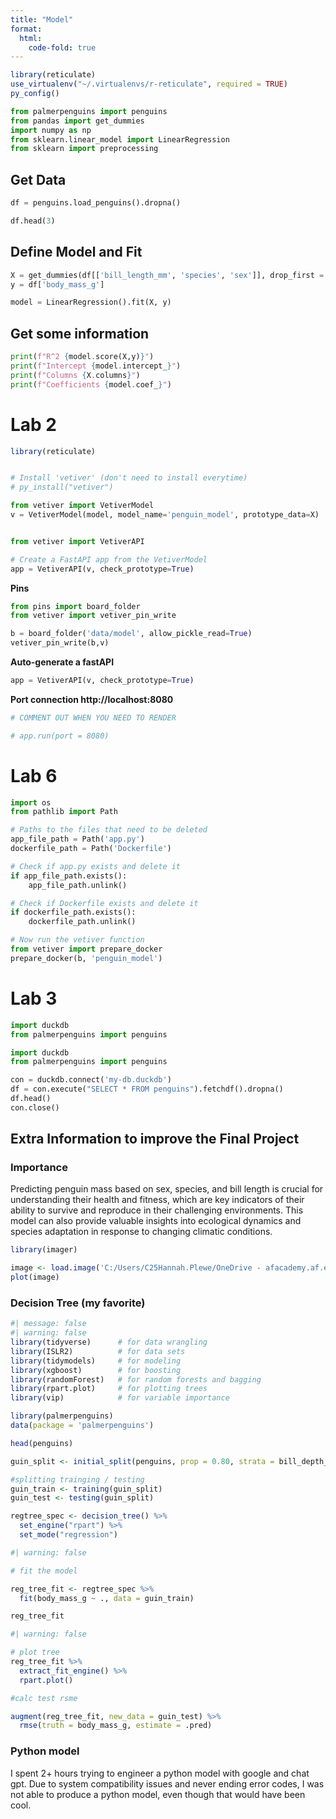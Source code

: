 ```yaml
---
title: "Model"
format:
  html:
    code-fold: true
---
```


```r
library(reticulate)
use_virtualenv("~/.virtualenvs/r-reticulate", required = TRUE)
py_config()

```

```python
from palmerpenguins import penguins
from pandas import get_dummies
import numpy as np
from sklearn.linear_model import LinearRegression
from sklearn import preprocessing
```

## Get Data

```python
df = penguins.load_penguins().dropna()

df.head(3)
```

## Define Model and Fit

```python
X = get_dummies(df[['bill_length_mm', 'species', 'sex']], drop_first = True)
y = df['body_mass_g']

model = LinearRegression().fit(X, y)
```

## Get some information

```python
print(f"R^2 {model.score(X,y)}")
print(f"Intercept {model.intercept_}")
print(f"Columns {X.columns}")
print(f"Coefficients {model.coef_}")
```

# Lab 2

```r
library(reticulate)


# Install 'vetiver' (don't need to install everytime)
# py_install("vetiver")

```

```python
from vetiver import VetiverModel
v = VetiverModel(model, model_name='penguin_model', prototype_data=X)
```

```python

```

```python
from vetiver import VetiverAPI

# Create a FastAPI app from the VetiverModel
app = VetiverAPI(v, check_prototype=True)


```

**Pins**

```python
from pins import board_folder
from vetiver import vetiver_pin_write

b = board_folder('data/model', allow_pickle_read=True)
vetiver_pin_write(b,v)
```

**Auto-generate a fastAPI**

```python
app = VetiverAPI(v, check_prototype=True)
```

**Port connection http://localhost:8080**

```python
# COMMENT OUT WHEN YOU NEED TO RENDER

# app.run(port = 8080)
```

# Lab 6

```python
import os
from pathlib import Path

# Paths to the files that need to be deleted
app_file_path = Path('app.py')
dockerfile_path = Path('Dockerfile')

# Check if app.py exists and delete it
if app_file_path.exists():
    app_file_path.unlink()

# Check if Dockerfile exists and delete it
if dockerfile_path.exists():
    dockerfile_path.unlink()

# Now run the vetiver function
from vetiver import prepare_docker
prepare_docker(b, 'penguin_model')
```

# Lab 3

```python
import duckdb
from palmerpenguins import penguins
```

```python
import duckdb
from palmerpenguins import penguins

con = duckdb.connect('my-db.duckdb')
df = con.execute("SELECT * FROM penguins").fetchdf().dropna()
df.head()
con.close()
```

## Extra Information to improve the Final Project

### Importance

Predicting penguin mass based on sex, species, and bill length is crucial for understanding their health and fitness, which are key indicators of their ability to survive and reproduce in their challenging environments. This model can also provide valuable insights into ecological dynamics and species adaptation in response to changing climatic conditions.

```r
library(imager)

image <- load.image('C:/Users/C25Hannah.Plewe/OneDrive - afacademy.af.edu/RecognitionSpring2022/Notebooks/Pictures/penguinTypes.jpg')
plot(image)

```

### Decision Tree (my favorite)

```r
#| message: false 
#| warning: false 
library(tidyverse)      # for data wrangling
library(ISLR2)          # for data sets
library(tidymodels)     # for modeling
library(xgboost)        # for boosting
library(randomForest)   # for random forests and bagging
library(rpart.plot)     # for plotting trees
library(vip)            # for variable importance
```



```r
library(palmerpenguins)
data(package = 'palmerpenguins')
```

```r
head(penguins)
```

```r
guin_split <- initial_split(penguins, prop = 0.80, strata = bill_depth_mm)
```

```r
#splitting trainging / testing
guin_train <- training(guin_split)  
guin_test <- testing(guin_split)
```


```r
regtree_spec <- decision_tree() %>%      
  set_engine("rpart") %>%      
  set_mode("regression")
```


```r
#| warning: false 

# fit the model

reg_tree_fit <- regtree_spec %>%    
  fit(body_mass_g ~ ., data = guin_train)   

reg_tree_fit
```

```r
#| warning: false 

# plot tree
reg_tree_fit %>%      
  extract_fit_engine() %>%      
  rpart.plot()
```


```r
#calc test rsme

augment(reg_tree_fit, new_data = guin_test) %>%      
  rmse(truth = body_mass_g, estimate = .pred)
```

### Python model

I spent 2+ hours trying to engineer a python model with google and chat gpt. Due to system compatibility issues and never ending error codes, I was not able to produce a python model, even though that would have been cool. 



